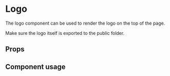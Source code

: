 
<Meta title="Components/Logo" component={Logo} />

# Logo

The logo component can be used to render the logo on the top of the page.

Make sure the logo itself is exported to the public folder.

## Props

<Props of={Logo} />

## Component usage

<Canvas>
	<Story name="Logo">
		<Logo alt="Logo voor deze website" />
	</Story>
</Canvas>
